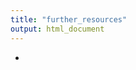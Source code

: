 ```yaml
---
title: "further_resources"
output: html_document
---
```



- [](Ben Marwick, Carl Boettiger & Lincoln Mullen (2018) Packaging Data Analytical Work Reproducibly Using R (and Friends), The American Statistician, 72:1, 80-88, DOI: 10.1080/00031305.2017.1375986)